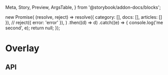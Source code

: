   Meta,
  Story,
  Preview,
  ArgsTable,
} from '@storybook/addon-docs/blocks';

  new Promise(
    (resolve, reject) =>
      resolve({ category: [], docs: [], articles: [] }),
    // reject({ error: 'error' }),
  )
    .then((d) => d)
    .catch((e) => {
      console.log('me second', e);
      return null;
    });


<Meta title="Search/Overlay" component={Overlay} />

# Overlay

<Preview>
  <Story name="Overlay">
    <Overlay
      searchRequest={searchRequest}
      onSubmitCallback={callback}
    />
  </Story>
</Preview>

## API

<ArgsTable of={Overlay} />
